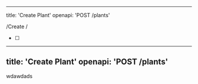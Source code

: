 ---

title: 'Create Plant' openapi: 'POST /plants'

/Create /

- [ ] 

  ---

  ## title: 'Create Plant' openapi: 'POST /plants'

  wdawdads  
